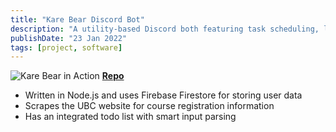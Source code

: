 ```yaml
---
title: "Kare Bear Discord Bot"
description: "A utility-based Discord both featuring task scheduling, live course registration notifications"
publishDate: "23 Jan 2022"
tags: [project, software]
---
```


![Kare Bear in Action](/static/images/karebear.png)
[**Repo**](https://github.com/WorldofKerry/Kare-Bear)

- Written in Node.js and uses Firebase Firestore for storing user data
- Scrapes the UBC website for course registration information
- Has an integrated todo list with smart input parsing
